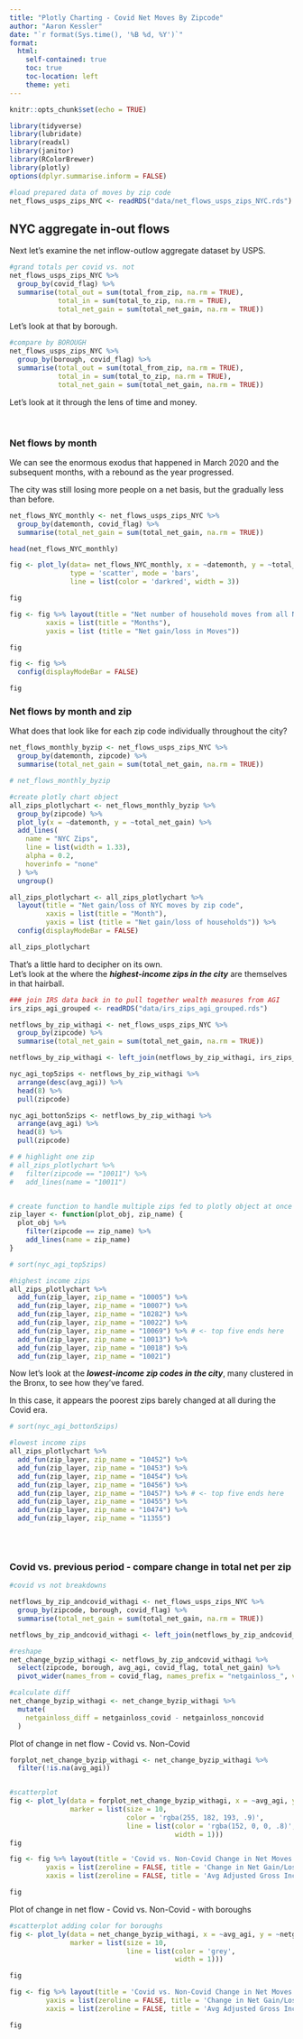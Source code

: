 ```yaml
---
title: "Plotly Charting - Covid Net Moves By Zipcode"
author: "Aaron Kessler"
date: "`r format(Sys.time(), '%B %d, %Y')`"
format:
  html:
    self-contained: true
    toc: true
    toc-location: left
    theme: yeti
---
```


```r
knitr::opts_chunk$set(echo = TRUE)

library(tidyverse)
library(lubridate)
library(readxl)
library(janitor)
library(RColorBrewer)
library(plotly)
options(dplyr.summarise.inform = FALSE)

#load prepared data of moves by zip code
net_flows_usps_zips_NYC <- readRDS("data/net_flows_usps_zips_NYC.rds")

```

## NYC aggregate in-out flows

Next let's examine the net inflow-outlow aggregate dataset by USPS.

```r
#grand totals per covid vs. not
net_flows_usps_zips_NYC %>% 
  group_by(covid_flag) %>% 
  summarise(total_out = sum(total_from_zip, na.rm = TRUE), 
            total_in = sum(total_to_zip, na.rm = TRUE),
            total_net_gain = sum(total_net_gain, na.rm = TRUE))

```

Let's look at that by borough.

```r
#compare by BOROUGH
net_flows_usps_zips_NYC %>% 
  group_by(borough, covid_flag) %>% 
  summarise(total_out = sum(total_from_zip, na.rm = TRUE), 
            total_in = sum(total_to_zip, na.rm = TRUE),
            total_net_gain = sum(total_net_gain, na.rm = TRUE)) 

```

Let's look at it through the lens of time and money.

<br>

### Net flows by month

We can see the enormous exodus that happened in March 2020 and the subsequent months, with a rebound as the year progressed.

The city was still losing more people on a net basis, but the gradually less than before.

```r
net_flows_NYC_monthly <- net_flows_usps_zips_NYC %>% 
  group_by(datemonth, covid_flag) %>% 
  summarise(total_net_gain = sum(total_net_gain, na.rm = TRUE))

head(net_flows_NYC_monthly)

```

```r
fig <- plot_ly(data= net_flows_NYC_monthly, x = ~datemonth, y = ~total_net_gain, name = 'Moves', 
               type = 'scatter', mode = 'bars',
               line = list(color = 'darkred', width = 3))

fig
```


```r
fig <- fig %>% layout(title = "Net number of household moves from all NYC zip codes",
         xaxis = list(title = "Months"),
         yaxis = list (title = "Net gain/loss in Moves"))

fig
```


```r
fig <- fig %>% 
  config(displayModeBar = FALSE)

fig

```

### Net flows by month and zip

What does that look like for each zip code individually throughout the city?

```r

net_flows_monthly_byzip <- net_flows_usps_zips_NYC %>% 
  group_by(datemonth, zipcode) %>% 
  summarise(total_net_gain = sum(total_net_gain, na.rm = TRUE))

# net_flows_monthly_byzip

#create plotly chart object
all_zips_plotlychart <- net_flows_monthly_byzip %>%
  group_by(zipcode) %>%
  plot_ly(x = ~datemonth, y = ~total_net_gain) %>%
  add_lines(
    name = "NYC Zips", 
    line = list(width = 1.33), 
    alpha = 0.2, 
    hoverinfo = "none"
  ) %>%
  ungroup()

all_zips_plotlychart <- all_zips_plotlychart %>% 
  layout(title = "Net gain/loss of NYC moves by zip code",
         xaxis = list(title = "Month"),
         yaxis = list (title = "Net gain/loss of households")) %>% 
  config(displayModeBar = FALSE)

all_zips_plotlychart 

```

That's a little hard to decipher on its own.\
Let's look at the where the ***highest-income zips in the city*** are themselves in that hairball.

```r
### join IRS data back in to pull together wealth measures from AGI
irs_zips_agi_grouped <- readRDS("data/irs_zips_agi_grouped.rds")

netflows_by_zip_withagi <- net_flows_usps_zips_NYC %>% 
  group_by(zipcode) %>% 
  summarise(total_net_gain = sum(total_net_gain, na.rm = TRUE))

netflows_by_zip_withagi <- left_join(netflows_by_zip_withagi, irs_zips_agi_grouped, by = "zipcode") 

nyc_agi_top5zips <- netflows_by_zip_withagi %>% 
  arrange(desc(avg_agi)) %>% 
  head(8) %>% 
  pull(zipcode)

nyc_agi_botton5zips <- netflows_by_zip_withagi %>% 
  arrange(avg_agi) %>% 
  head(8) %>% 
  pull(zipcode)
```


```r
# # highlight one zip
# all_zips_plotlychart %>%
#   filter(zipcode == "10011") %>%
#   add_lines(name = "10011")


# create function to handle multiple zips fed to plotly object at once
zip_layer <- function(plot_obj, zip_name) {
  plot_obj %>%
    filter(zipcode == zip_name) %>%
    add_lines(name = zip_name)
}

# sort(nyc_agi_top5zips)

#highest income zips
all_zips_plotlychart %>%
  add_fun(zip_layer, zip_name = "10005") %>%
  add_fun(zip_layer, zip_name = "10007") %>%
  add_fun(zip_layer, zip_name = "10282") %>% 
  add_fun(zip_layer, zip_name = "10022") %>%
  add_fun(zip_layer, zip_name = "10069") %>% # <- top five ends here
  add_fun(zip_layer, zip_name = "10013") %>%
  add_fun(zip_layer, zip_name = "10018") %>% 
  add_fun(zip_layer, zip_name = "10021") 
```

Now let's look at the ***lowest-income zip codes in the city***, many clustered in the Bronx, to see how they've fared.

In this case, it appears the poorest zips barely changed at all during the Covid era.

```r

# sort(nyc_agi_botton5zips)

#lowest income zips
all_zips_plotlychart %>%
  add_fun(zip_layer, zip_name = "10452") %>%
  add_fun(zip_layer, zip_name = "10453") %>%
  add_fun(zip_layer, zip_name = "10454") %>% 
  add_fun(zip_layer, zip_name = "10456") %>%
  add_fun(zip_layer, zip_name = "10457") %>% # <- top five ends here
  add_fun(zip_layer, zip_name = "10455") %>%
  add_fun(zip_layer, zip_name = "10474") %>% 
  add_fun(zip_layer, zip_name = "11355")



```

<br>

### Covid vs. previous period - compare change in total net per zip

```r
#covid vs not breakdowns

netflows_by_zip_andcovid_withagi <- net_flows_usps_zips_NYC %>% 
  group_by(zipcode, borough, covid_flag) %>% 
  summarise(total_net_gain = sum(total_net_gain, na.rm = TRUE))

netflows_by_zip_andcovid_withagi <- left_join(netflows_by_zip_andcovid_withagi, irs_zips_agi_grouped, by = "zipcode") 

#reshape
net_change_byzip_withagi <- netflows_by_zip_andcovid_withagi %>% 
  select(zipcode, borough, avg_agi, covid_flag, total_net_gain) %>% 
  pivot_wider(names_from = covid_flag, names_prefix = "netgainloss_", values_from = total_net_gain)

#calculate diff
net_change_byzip_withagi <- net_change_byzip_withagi %>% 
  mutate(
    netgainloss_diff = netgainloss_covid - netgainloss_noncovid
  ) 

```

Plot of change in net flow - Covid vs. Non-Covid
```r
forplot_net_change_byzip_withagi <- net_change_byzip_withagi %>% 
  filter(!is.na(avg_agi))


#scatterplot
fig <- plot_ly(data = forplot_net_change_byzip_withagi, x = ~avg_agi, y = ~netgainloss_diff,
               marker = list(size = 10,
                             color = 'rgba(255, 182, 193, .9)',
                             line = list(color = 'rgba(152, 0, 0, .8)',
                                         width = 1)))
fig
```


```r
fig <- fig %>% layout(title = 'Covid vs. Non-Covid Change in Net Moves (NYC Zips)',
         yaxis = list(zeroline = FALSE, title = 'Change in Net Gain/Loss'),
         xaxis = list(zeroline = FALSE, title = 'Avg Adjusted Gross Income'))

fig


```

Plot of change in net flow - Covid vs. Non-Covid - with boroughs
```r
#scatterplot adding color for boroughs
fig <- plot_ly(data = net_change_byzip_withagi, x = ~avg_agi, y = ~netgainloss_diff, color = ~borough,
               marker = list(size = 10,
                             line = list(color = 'grey',
                                         width = 1)))

fig
```


```r
fig <- fig %>% layout(title = 'Covid vs. Non-Covid Change in Net Moves (NYC Zips)',
         yaxis = list(zeroline = FALSE, title = 'Change in Net Gain/Loss'),
         xaxis = list(zeroline = FALSE, title = 'Avg Adjusted Gross Income'))

fig

```



